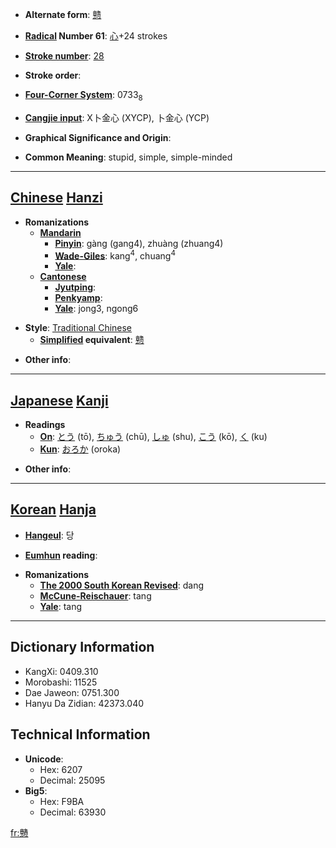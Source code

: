 * '''Alternate form''': [[戆]]

* '''[[Wiktionary:Chinese radical index| Radical]] Number 61''': [[Wiktionary:Chinese radical index 心|心]]+24 strokes

* '''[[Wiktionary:Chinese total strokes index|Stroke number]]''': [[Wiktionary:Chinese total strokes index 28|28]]

* '''Stroke order''': 

* '''[[Wiktionary:Chinese four corner index|Four-Corner System]]''': 0733<sub>8</sub>

* '''[[Wiktionary:Chinese Cangjie index|Cangjie input]]''': X卜金心 (XYCP), 卜金心 (YCP)

* '''Graphical Significance and Origin''': 

* '''Common Meaning''': stupid, simple, simple-minded

----

== [[Chinese]] [[Hanzi]] ==

* '''Romanizations'''
** '''[[Mandarin]]'''
*** '''[[Pinyin]]''': gàng (gang4), zhuàng (zhuang4)
*** '''[[Wade-Giles]]''': kang<sup>4</sup>, chuang<sup>4</sup>
*** '''[[Yale]]''': 
** '''[[Cantonese]]'''
*** '''[[Jyutping]]''':
*** '''[[Penkyamp]]''': 
*** '''[[Yale]]''': jong3, ngong6

* '''Style''': [[Traditional Chinese]] 
** '''[[Simplified Chinese|Simplified]] equivalent''': [[戆]]

* '''Other info''': 

----

== [[Japanese]] [[Kanji]] ==

* '''Readings'''
** '''[[On]]''': [[とう]] (tō), [[ちゅう]] (chū), [[しゅ]] (shu), [[こう]] (kō), [[く]] (ku)
** '''[[Kun]]''': [[おろか]] (oroka)

* '''Other info''':  

----

== [[Korean]] [[Hanja]] ==

* '''[[Hangeul]]''': 당

* '''[[Eumhun]] reading''': 

* '''Romanizations'''
** '''[[The 2000 South Korean Revised Romanization|The 2000 South Korean Revised]]''': dang
** '''[[McCune-Reischauer]]''': tang
** '''[[Yale]]''': tang

----

== Dictionary Information ==

* KangXi: 0409.310
* Morobashi: 11525
* Dae Jaweon: 0751.300
* Hanyu Da Zidian: 42373.040

== Technical Information ==

* '''Unicode''':
** Hex: 6207
** Decimal: 25095
* '''Big5''':
** Hex: F9BA
** Decimal: 63930

[[fr:戇]]